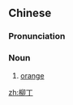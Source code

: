 ==Chinese==
{{zh-forms}}
{{wikipedia|lang=zh}}

===Pronunciation===
{{zh-pron
|m=liǔdīng
|c=lau5 ding1
|h=pfs=liú-tên
|mn=liú-teng
|cat=n
}}

===Noun===
{{zh-noun}}

# {{lb|zh|regional}} [[orange]] {{gloss|fruit}}

[[zh:柳丁]]